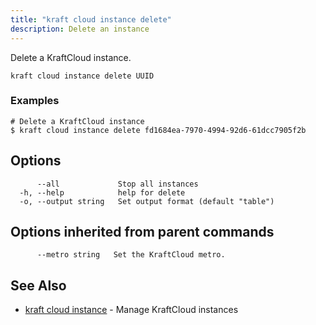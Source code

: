 ```yaml
---
title: "kraft cloud instance delete"
description: Delete an instance
---
```


Delete a KraftCloud instance.


```
kraft cloud instance delete UUID
```

### Examples

```
# Delete a KraftCloud instance
$ kraft cloud instance delete fd1684ea-7970-4994-92d6-61dcc7905f2b

```

## Options

```
      --all             Stop all instances
  -h, --help            help for delete
  -o, --output string   Set output format (default "table")
```

## Options inherited from parent commands

```
      --metro string   Set the KraftCloud metro.
```

## See Also

* [kraft cloud instance](kraft_cloud_instance.md)	 - Manage KraftCloud instances

